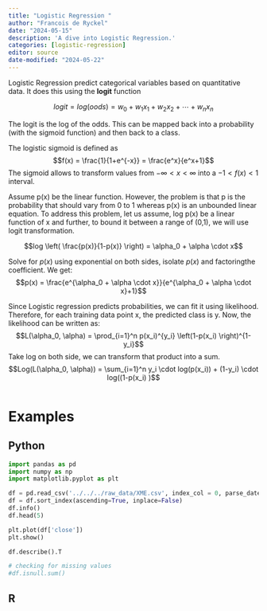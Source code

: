```yaml
---
title: "Logistic Regression "
author: "Francois de Ryckel"
date: "2024-05-15"
description: 'A dive into Logistic Regression.'
categories: [logistic-regression]
editor: source
date-modified: "2024-05-22"
---
```



Logistic Regression predict categorical variables based on quantitative data.  It does this using the **logit** function 

$$logit = log(oods) = w_0+w_1x_1+w_2x_2+ \cdots + w_nx_n$$

The logit is the log of the odds.  This can be mapped back into a probability (with the sigmoid function) and then back to a class.  

The logistic sigmoid is defined as 
$$f(x) = \frac{1}{1+e^{-x}} = \frac{e^x}{e^x+1}$$
The sigmoid allows to transform values from $-\infty \lt x \lt \infty$ into a $-1 < f(x) < 1$ interval. 

Assume p(x) be the linear function. However, the problem is that p is the probability that should vary from 0 to 1 whereas p(x) is an unbounded linear equation. To address this problem, let us assume, log p(x) be a linear function of x and further, to bound it between a range of (0,1), we will use logit transformation. 

$$log \left( \frac{p(x)}{1-p(x)} \right) = \alpha_0 + \alpha \cdot x$$

Solve for $p(x)$ using exponential on both sides, isolate $p(x)$ and factoringthe coefficient. We get: 
$$p(x) = \frac{e^{\alpha_0 + \alpha \cdot x}}{e^{\alpha_0 + \alpha \cdot x}+1}$$

Since Logistic regression predicts probabilities, we can fit it using likelihood. Therefore, for each training data point x, the predicted class is y.  Now, the likelihood can be written as:
$$L(\alpha_0, \alpha) = \prod_{i=1}^n p(x_i)^{y_i} \left(1-p(x_i) \right)^{1-y_i}$$
Take log on both side, we can transform that product into a sum. 
$$Log(L(\alpha_0, \alpha)) = \sum_{i=1}^n y_i \cdot log(p(x_i)) + (1-y_i) \cdot log((1-p(x_i) )$$



```python

```


# Examples 

::: {.panel-tabset}

## Python 

```python
import pandas as pd
import numpy as np
import matplotlib.pyplot as plt

df = pd.read_csv('../../../raw_data/XME.csv', index_col = 0, parse_dates = True, dayfirst=True)
df = df.sort_index(ascending=True, inplace=False)
df.info()
df.head(5)

plt.plot(df['close'])
plt.show()
```

```python
df.describe().T

# checking for missing values
#df.isnull.sum()
```



## R



:::


